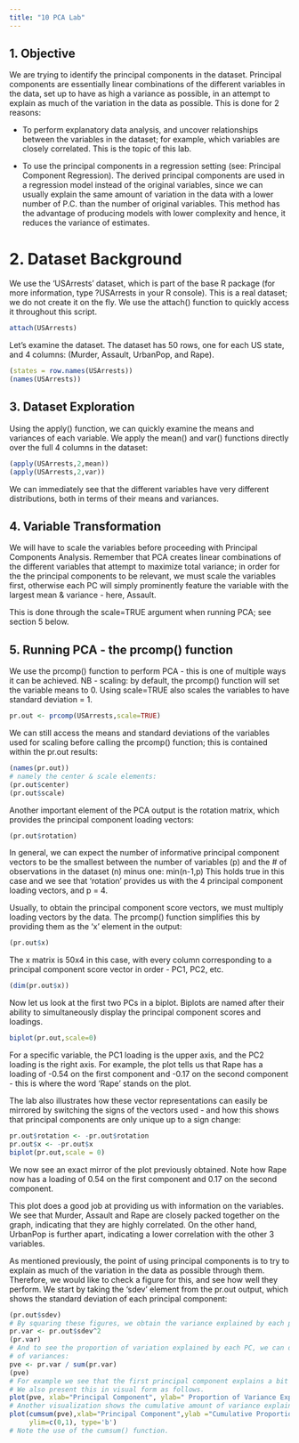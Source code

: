 ```yaml
---
title: "10 PCA Lab"
--- 
```


## 1. Objective 

We are trying to identify the principal components in the dataset. Principal components are
essentially linear combinations of the different variables in the data, set up to have as high
a variance as possible, in an attempt to explain as much of the variation in the data as possible.
This is done for 2 reasons:

- To perform explanatory data analysis, and uncover relationships between the variables in the
dataset; for example, which variables are closely correlated. This is the topic of this lab.
    
- To use the principal components in a regression setting (see: Principal Component Regression).
The derived principal components are used in a regression model instead of the original variables,
since we can usually explain the same amount of variation in the data with a lower number of P.C.
than the number of original variables. This method has the advantage of producing models with lower
complexity and hence, it reduces the variance of estimates. 

# 2. Dataset Background 

We use the 'USArrests' dataset, which is part of the base R package (for more information,
type ?USArrests in your R console). This is a real dataset; we do not create it on the fly.
We use the attach() function to quickly access it throughout this script. 

```r
attach(USArrests)
```

Let's examine the dataset. The dataset has 50 rows, one for each US state, and 4 columns:
(Murder, Assault, UrbanPop, and Rape).
```r
(states = row.names(USArrests))
(names(USArrests))
```

## 3. Dataset Exploration 

Using the apply() function, we can quickly examine the means and variances of each variable.
We apply the mean() and var() functions directly over the full 4 columns in the dataset:

```r
(apply(USArrests,2,mean))
(apply(USArrests,2,var))
```

We can immediately see that the different variables have very different distributions, both
in terms of their means and variances. 

## 4. Variable Transformation 

We will have to scale the variables before proceeding with Principal Components Analysis.
Remember that PCA creates linear combinations of the different variables that attempt to 
maximize total variance; in order for the the principal components to be relevant, we must
scale the variables first, otherwise each PC will simply prominently feature the variable
with the largest mean & variance - here, Assault.

This is done through the scale=TRUE argument when running PCA; see section 5 below. 

## 5. Running PCA - the prcomp() function

We use the prcomp() function to perform PCA - this is one of multiple ways it can be achieved.
NB - scaling: by default, the prcomp() function will set the variable means to 0. Using
scale=TRUE also scales the variables to have standard deviation = 1. 

```r
pr.out <- prcomp(USArrests,scale=TRUE)
```

We can still access the means and standard deviations of the variables used for scaling before calling
the prcomp() function; this is contained within the pr.out results: 

```r
(names(pr.out))
# namely the center & scale elements:
(pr.out$center)
(pr.out$scale) 
```
Another important element of the PCA output is the rotation matrix, which provides the principal
component loading vectors:

```r
(pr.out$rotation)
``` 

In general, we can expect the number of informative principal component vectors to be the smallest
between the number of variables (p) and the # of observations in the dataset (n) minus one: min(n-1,p)
This holds true in this case and we see that 'rotation' provides us with the 4 principal component
loading vectors, and p = 4.

Usually, to obtain the principal component score vectors, we must multiply loading vectors by the data.
The prcomp() function simplifies this by providing them as the 'x' element in the output:

```r
(pr.out$x)
``` 

The x matrix is 50x4 in this case, with every column corresponding to a principal component score vector
in order - PC1, PC2, etc.
```r
(dim(pr.out$x))
``` 

Now let us look at the first two PCs in a biplot. Biplots are named after their ability to simultaneously
display the principal component scores and loadings.

```r
biplot(pr.out,scale=0)
``` 

For a specific variable, the PC1 loading is the upper axis, and the PC2 loading is the right axis.
For example, the plot tells us that Rape has a loading of -0.54 on the first component and -0.17 
on the second component - this is where the word 'Rape' stands on the plot.

The lab also illustrates how these vector representations can easily be mirrored by switching the signs
of the vectors used - and how this shows that principal components are only unique up to a sign change:

```r
pr.out$rotation <- -pr.out$rotation
pr.out$x <- -pr.out$x
biplot(pr.out,scale = 0)
```

We now see an exact mirror of the plot previously obtained. Note how Rape now has a loading of 0.54 on
the first component and 0.17 on the second component.

This plot does a good job at providing us with information on the variables. We see that Murder, Assault
and Rape are closely packed together on the graph, indicating that they are highly correlated.
On the other hand, UrbanPop is further apart, indicating a lower correlation with the other 3 variables.

As mentioned previously, the point of using principal components is to try to explain as much of the
variation in the data as possible through them. Therefore, we would like to check a figure for this,
and see how well they perform.
We start by taking the 'sdev' element from the pr.out output, which shows the standard deviation
of each principal component: 

```r
(pr.out$sdev)
# By squaring these figures, we obtain the variance explained by each principal component:
pr.var <- pr.out$sdev^2
(pr.var)
# And to see the proportion of variation explained by each PC, we can divide its variance by the sum
# of variances:
pve <- pr.var / sum(pr.var)
(pve)
# For example we see that the first principal component explains a bit over 62% of the variation in the data.
# We also present this in visual form as follows.
plot(pve, xlab="Principal Component", ylab=" Proportion of Variance Explained ",ylim=c(0,1) ,type='b')
# Another visualization shows the cumulative amount of variance explained by the different PCs:
plot(cumsum(pve),xlab="Principal Component",ylab ="Cumulative Proportion of Variance Explained", 
     ylim=c(0,1), type='b')
# Note the use of the cumsum() function.
```
